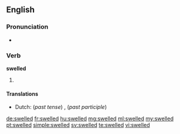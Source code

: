 ==English==

===Pronunciation===
* {{IPA|/ˈswɛld/|lang=en}}

===Verb===
'''swelled'''

# {{en-past of|swell}}

====Translations====
{{trans-top|Simple past tense and past participle of swell}}
* Dutch: (''past tense'') {{t+|nl|zwol}}, {{t+|nl|zwollen}} (''past participle'') {{t+|nl|gezwollen}}
{{trans-mid}}
{{trans-bottom}}

[[de:swelled]]
[[fr:swelled]]
[[hu:swelled]]
[[mg:swelled]]
[[ml:swelled]]
[[my:swelled]]
[[pt:swelled]]
[[simple:swelled]]
[[sv:swelled]]
[[te:swelled]]
[[vi:swelled]]